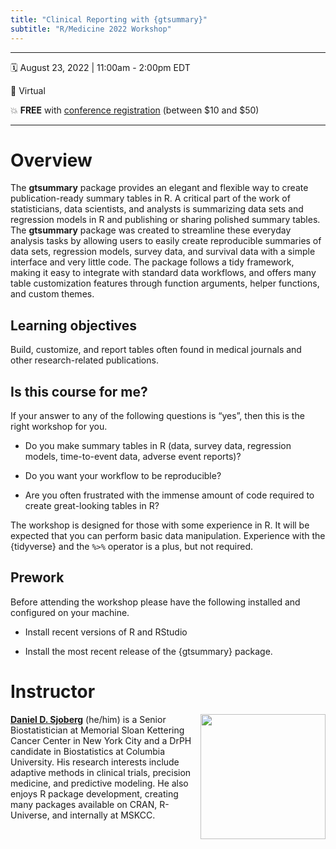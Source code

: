 ```yaml
---
title: "Clinical Reporting with {gtsummary}"
subtitle: "R/Medicine 2022 Workshop"
---
```


<!-- https://github.com/rstudio-conf-2022/teach-ds -->

------------------------------------------------------------------------

🗓️ August 23, 2022 | 11:00am - 2:00pm EDT

🏨 Virtual

💥 **FREE** with [conference registration](https://events.linuxfoundation.org/r-medicine/register/) (between $10 and $50) 

------------------------------------------------------------------------

# Overview

The **gtsummary** package provides an elegant and flexible way to create publication-ready summary tables in R.
A critical part of the work of statisticians, data scientists, and analysts is summarizing data sets and regression models in R and publishing or sharing polished summary tables.
The **gtsummary** package was created to streamline these everyday analysis tasks by allowing users to easily create reproducible summaries of data sets, regression models, survey data, and survival data with a simple interface and very little code.
The package follows a tidy framework, making it easy to integrate with standard data workflows, and offers many table customization features through function arguments, helper functions, and custom themes.

## Learning objectives

Build, customize, and report tables often found in medical journals and other research-related publications.

## Is this course for me?

If your answer to any of the following questions is “yes”, then this is the right workshop for you.

- Do you make summary tables in R (data, survey data, regression models, time-to-event data, adverse event reports)?

- Do you want your workflow to be reproducible?

- Are you often frustrated with the immense amount of code required to create great-looking tables in R? 

The workshop is designed for those with some experience in R.
It will be expected that you can perform basic data manipulation.
Experience with the {tidyverse} and the `%>%` operator is a plus, but not required.

## Prework

Before attending the workshop please have the following installed and configured on your machine.

- Install recent versions of R and RStudio

- Install the most recent release of the {gtsummary} package.

# Instructor

![](images/dan-circle.png){style="float:right;padding: 0 0 0 10px;" fig-alt="Headshot of Daniel D. Sjoberg" width="200"}

[**Daniel D. Sjoberg**](https://www.danieldsjoberg.com/) (he/him) is a Senior Biostatistician at Memorial Sloan Kettering Cancer Center in New York City and a DrPH candidate in Biostatistics at Columbia University.
His research interests include adaptive methods in clinical trials, precision medicine, and predictive modeling.
He also enjoys R package development, creating many packages available on CRAN, R-Universe, and internally at MSKCC.
